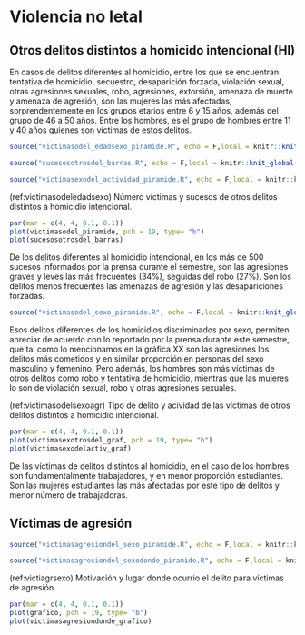 # Violencia no letal

## Otros delitos distintos a homicido intencional (HI)

En casos de delitos diferentes al homicidio, entre los que se encuentran: tentativa de homicidio, secuestro, desaparición forzada, violación sexual, otras agresiones sexuales, robo, agresiones, extorsión, amenaza de muerte y amenaza de agresión, son las mujeres las más afectadas, sorprendentemente en los grupos etarios entre 6 y 15 años, además del grupo de 46 a 50 años. Entre los hombres, es el grupo de hombres entre 11 y 40 años quienes son víctimas de estos delitos.

```r
source("victimasodel_edadsexo_piramide.R", echo = F,local = knitr::knit_global())
```



```r
source("sucesosotrosdel_barras.R", echo = F,local = knitr::knit_global())
```


```r
source("victimasexodel_actividad_piramide.R", echo = F,local = knitr::knit_global())
```


(ref:victimasodeledadsexo) Número víctimas y sucesos de otros delitos distintos a homicidio intencional.

```r
par(mar = c(4, 4, 0.1, 0.1))
plot(victimasodel_piramide, pch = 19, type= "b")
plot(sucesosotrosdel_barras)

```

De los delitos diferentes al homicidio intencional, en los más de 500 sucesos informados por la prensa durante el semestre, son las agresiones graves y leves las más frecuentes (34%), seguidas del robo (27%). Son los delitos menos frecuentes las amenazas de agresión y las desapariciones forzadas.

```r
source("victimasodel_sexo_piramide.R", echo = F,local = knitr::knit_global())
```

Esos delitos diferentes de los homicidios discriminados por sexo, permiten apreciar de acuerdo con lo reportado por la prensa durante este semestre, que tal como lo mencionamos en la gráfica XX son las agresiones los delitos más cometidos y en similar proporción en personas del sexo masculino y femenino. Pero además, los hombres son más víctimas de otros delitos como robo y tentativa de homicidio, mientras que las mujeres lo son de violación sexual, robo y otras agresiones sexuales.

(ref:victimasodelsexoagr) Tipo de delito y acividad de las víctimas de otros delitos distintos a homicidio intencional.

```r
par(mar = c(4, 4, 0.1, 0.1))
plot(victimasexotrosdel_graf, pch = 19, type= "b")
plot(victimasexodelactiv_graf)
```

De las víctimas de delitos distintos al homicidio, en el caso de los hombres son fundamentalmente trabajadores, y en menor proporción estudiantes. Son las mujeres estudiantes las más afectadas por este tipo de delitos y menor número de trabajadoras.

## Víctimas de agresión

```r
source("victimasagresiondel_sexo_piramide.R", echo = F,local = knitr::knit_global())
```


```r
source("victimasagresiondel_sexodonde_piramide.R", echo = F,local = knitr::knit_global())
```


(ref:victiagrsexo) Motivación y lugar donde ocurrio el delito para víctimas de agresión.

```r
par(mar = c(4, 4, 0.1, 0.1))
plot(grafico, pch = 19, type= "b")
plot(victimasagresiondonde_grafico)
```



